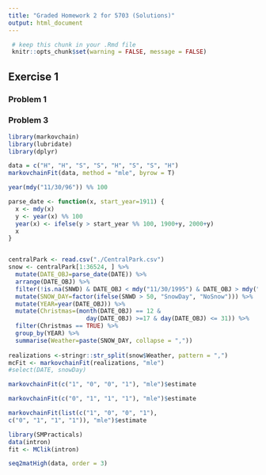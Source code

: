 ```yaml
---
title: "Graded Homework 2 for 5703 (Solutions)"
output: html_document
---
```


```r
 # keep this chunk in your .Rmd file
 knitr::opts_chunk$set(warning = FALSE, message = FALSE)
```

## Exercise 1

### Problem 1





### Problem 3

```r
library(markovchain)
library(lubridate)
library(dplyr)
```

```r
data = c("H", "H", "S", "S", "H", "S", "S", "H")
markovchainFit(data, method = "mle", byrow = T)
```
```r
year(mdy("11/30/96")) %% 100
```

```r

parse_date <- function(x, start_year=1911) {
  x <- mdy(x)
  y <- year(x) %% 100
  year(x) <- ifelse(y > start_year %% 100, 1900+y, 2000+y)
  x
}


centralPark <- read.csv("./CentralPark.csv")
snow <- centralPark[1:36524, ] %>% 
  mutate(DATE_OBJ=parse_date(DATE)) %>% 
  arrange(DATE_OBJ) %>% 
  filter(!is.na(SNWD) & DATE_OBJ < mdy("11/30/1995") & DATE_OBJ > mdy("1/1/1912")) %>% 
  mutate(SNOW_DAY=factor(ifelse(SNWD > 50, "SnowDay", "NoSnow"))) %>% 
  mutate(YEAR=year(DATE_OBJ)) %>% 
  mutate(Christmas=(month(DATE_OBJ) == 12 & 
                      day(DATE_OBJ) >=17 & day(DATE_OBJ) <= 31)) %>% 
  filter(Christmas == TRUE) %>% 
  group_by(YEAR) %>% 
  summarise(Weather=paste(SNOW_DAY, collapse = ",")) 
  
realizations <-stringr::str_split(snow$Weather, pattern = ",") 
mcFit <- markovchainFit(realizations, "mle")
#select(DATE, snowDay)
```

```r
markovchainFit(c("1", "0", "0", "1"), "mle")$estimate
```
```r
markovchainFit(c("0", "1", "1", "1"), "mle")$estimate
```
```r
markovchainFit(list(c("1", "0", "0", "1"), 
c("0", "1", "1", "1")), "mle")$estimate
```

```r
library(SMPracticals)
data(intron)
fit <- MClik(intron)
```
```r
seq2matHigh(data, order = 3)
```

